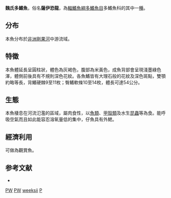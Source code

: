{{Speciesbox
| name = 魏氏多鰭魚
| image = 
| image_width = 250px
| image_caption = 
| status = LC
| status_system = IUCN3.1
| genus = Polypterus
| species = weeksii
| authority = [[Boulenger|Boulenger]], 1898
| synonyms = *''Polypterus schoutedeni''<br /><small>Pellegrin, 1923</small>
*''Polypterus weeksi''<br /><small>Boulenger, 1898</small>
}}

'''魏氏多鰭魚'''，俗名'''薩伊恐龍'''，為[[輻鰭魚綱|輻鰭魚綱]][[多鰭魚目|多鰭魚目]]多鰭魚科的其中一[[種|種]]。

==分布==
本魚分布於[[非洲|非洲]][[剛果河|剛果河]]中游流域。

==特徵==
本魚體延長呈圓柱狀，體色為灰褐色，腹部為米黃色，成魚背部會呈現淺墨綠色澤，體側前後具有不規則深色花紋。各魚鰭皆有大理石般的花紋及深色斑點，雙顎約略等長，背鰭硬棘9至11枚；臀鰭軟條10至14枚，體長可達54公分。

==生態==
本魚棲息在河流氾濫的區域，屬肉食性，以[[魚類|魚類]]、[[甲殼類|甲殼類]]及水生[[昆蟲|昆蟲]]等為食。能呼吸空氣而且如此能容忍溶氧量低的集中，仔魚具有外鰓。

==經濟利用==
可做為觀賞魚。

==参考文献==
*{{FishBase_species|genus=Polypterus|species=weeksii|year=2011|month=12}}
{{腕鰭魚綱}}
{{Taxonbar|from=Q150523}}

[[Category:IUCN红色名录无危物种|PW]]
[[Category:觀賞魚|PW]]
[[Category:多鰭魚屬|weeksii]]
[[Category:1898年描述的鱼类|P]]